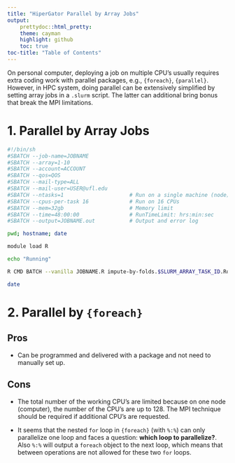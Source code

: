 ```yaml
---
title: "HiperGator Parallel by Array Jobs"
output:
    prettydoc::html_pretty:
    theme: cayman
    highlight: github
    toc: true
toc-title: "Table of Contents"
---
```


On personal computer, deploying a job on multiple CPU's usually requires extra coding work with parallel packages, e.g., `{foreach}`, `{parallel}`. However, in HPC system, doing parallel can be extensively simplified by setting array jobs in a `.slurm` script. The latter can additional bring bonus that break the MPI limitations.

# 1. Parallel by Array Jobs

```bash
#!/bin/sh
#SBATCH --job-name=JOBNAME 
#SBATCH --array=1-10
#SBATCH --account=ACCOUNT
#SBATCH --qos=QOS
#SBATCH --mail-type=ALL    
#SBATCH --mail-user=USER@ufl.edu  
#SBATCH --ntasks=1                     # Run on a single machine (node)
#SBATCH --cpus-per-task 16             # Run on 16 CPUs
#SBATCH --mem=32gb                     # Memory limit
#SBATCH --time=48:00:00                # RunTimeLimit: hrs:min:sec
#SBATCH --output=JOBNAME.out           # Output and error log 

pwd; hostname; date 

module load R 

echo "Running" 

R CMD BATCH --vanilla JOBNAME.R impute-by-folds.$SLURM_ARRAY_TASK_ID.Rout

date
```



# 2. Parallel by `{foreach}`

## Pros

- Can be programmed and delivered with a package and not need to manually set up.

## Cons

- The total number of the working CPU's are limited because on one node (computer), the number of the CPU's are up to 128. The MPI technique should be required if additional CPU's are requested.

- It seems that the nested `for` loop in `{foreach}` (with `%:%`) can only parallelize one loop and faces a question: **which loop to parallelize?**. Also `%:%` will output a `foreach` object to the next loop, which means that between operations are not allowed for these two `for` loops.


